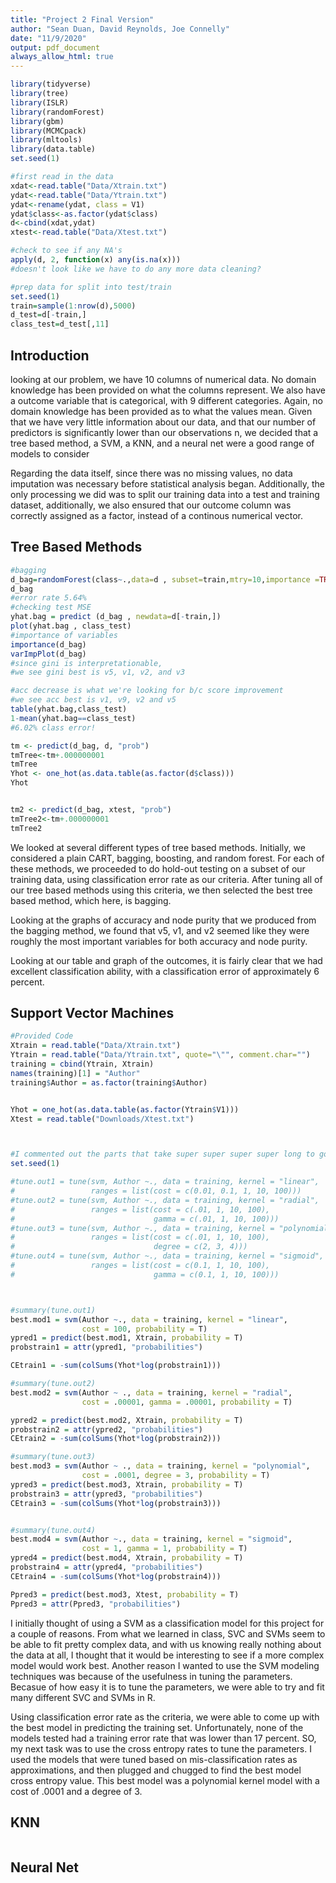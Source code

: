 ```yaml
---
title: "Project 2 Final Version"
author: "Sean Duan, David Reynolds, Joe Connelly"
date: "11/9/2020"
output: pdf_document
always_allow_html: true
---
```


```r
library(tidyverse)
library(tree)
library(ISLR)
library(randomForest)
library(gbm)
library(MCMCpack)
library(mltools)
library(data.table)
set.seed(1)

#first read in the data
xdat<-read.table("Data/Xtrain.txt")
ydat<-read.table("Data/Ytrain.txt")
ydat<-rename(ydat, class = V1)
ydat$class<-as.factor(ydat$class)
d<-cbind(xdat,ydat)
xtest<-read.table("Data/Xtest.txt")

#check to see if any NA's
apply(d, 2, function(x) any(is.na(x)))
#doesn't look like we have to do any more data cleaning?

#prep data for split into test/train
set.seed(1)
train=sample(1:nrow(d),5000)
d_test=d[-train,]
class_test=d_test[,11]
```

## Introduction

looking at our problem, we have 10 columns of numerical data. No domain knowledge has been provided on what the columns represent. We also have a outcome variable that is categorical, with 9 different categories. Again, no domain knowledge has been provided as to what the values mean. Given that we have very little information about our data, and that our number of predictors is significantly lower than our observations n, we decided that a tree based method, a SVM, a KNN, and a neural net were a good range of models to consider

Regarding the data itself, since there was no missing values, no data imputation was necessary before statistical analysis began. Additionally, the only processing we did was to split our training data into a test and training dataset, additionally, we also ensured that our outcome column was correctly assigned as a factor, instead of a continous numerical vector.

## Tree Based Methods 
```r
#bagging
d_bag=randomForest(class~.,data=d , subset=train,mtry=10,importance =TRUE)
d_bag
#error rate 5.64%
#checking test MSE
yhat.bag = predict (d_bag , newdata=d[-train,])
plot(yhat.bag , class_test)
#importance of variables
importance(d_bag)
varImpPlot(d_bag)
#since gini is interpretationable, 
#we see gini best is v5, v1, v2, and v3

#acc decrease is what we're looking for b/c score improvement
#we see acc best is v1, v9, v2 and v5
table(yhat.bag,class_test)
1-mean(yhat.bag==class_test)
#6.02% class error!

tm <- predict(d_bag, d, "prob")
tmTree<-tm+.000000001
tmTree
Yhot <- one_hot(as.data.table(as.factor(d$class)))
Yhot


tm2 <- predict(d_bag, xtest, "prob")
tmTree2<-tm+.000000001
tmTree2
```

We looked at several different types of tree based methods. Initially, we considered a plain CART, bagging, boosting, and random forest. For each of these methods, we proceeded to do hold-out testing on a subset of our training data, using classification error rate as our criteria. After tuning all of our tree based methods using this criteria, we then selected the best tree based method, which here, is bagging.

Looking at the graphs of accuracy and node purity that we produced from the bagging method, we found that v5, v1, and v2 seemed like they were roughly the most important variables for both accuracy and node purity.

Looking at our table and graph of the outcomes, it is fairly clear that we had excellent classification ability, with a classification error of approximately 6 percent.

## Support Vector Machines 
```r
#Provided Code
Xtrain = read.table("Data/Xtrain.txt")
Ytrain = read.table("Data/Ytrain.txt", quote="\"", comment.char="")
training = cbind(Ytrain, Xtrain)
names(training)[1] = "Author"
training$Author = as.factor(training$Author)


Yhot = one_hot(as.data.table(as.factor(Ytrain$V1)))
Xtest = read.table("Downloads/Xtest.txt")



#I commented out the parts that take super super super super long to go through.
set.seed(1)

#tune.out1 = tune(svm, Author ~., data = training, kernel = "linear",
#                 ranges = list(cost = c(0.01, 0.1, 1, 10, 100)))
#tune.out2 = tune(svm, Author ~., data = training, kernel = "radial", 
#                 ranges = list(cost = c(.01, 1, 10, 100),
#                               gamma = c(.01, 1, 10, 100)))
#tune.out3 = tune(svm, Author ~., data = training, kernel = "polynomial",
#                 ranges = list(cost = c(.01, 1, 10, 100),
#                               degree = c(2, 3, 4)))
#tune.out4 = tune(svm, Author ~., data = training, kernel = "sigmoid", 
#                 ranges = list(cost = c(0.1, 1, 10, 100),
#                               gamma = c(0.1, 1, 10, 100)))



#summary(tune.out1)
best.mod1 = svm(Author ~., data = training, kernel = "linear",
                cost = 100, probability = T)
ypred1 = predict(best.mod1, Xtrain, probability = T)
probstrain1 = attr(ypred1, "probabilities")

CEtrain1 = -sum(colSums(Yhot*log(probstrain1)))

#summary(tune.out2)
best.mod2 = svm(Author ~ ., data = training, kernel = "radial",
                cost = .00001, gamma = .00001, probability = T)

ypred2 = predict(best.mod2, Xtrain, probability = T)
probstrain2 = attr(ypred2, "probabilities")
CEtrain2 = -sum(colSums(Yhot*log(probstrain2)))

#summary(tune.out3)
best.mod3 = svm(Author ~ ., data = training, kernel = "polynomial",
                cost = .0001, degree = 3, probability = T)
ypred3 = predict(best.mod3, Xtrain, probability = T)
probstrain3 = attr(ypred3, "probabilities")
CEtrain3 = -sum(colSums(Yhot*log(probstrain3)))


#summary(tune.out4)
best.mod4 = svm(Author ~., data = training, kernel = "sigmoid",
                cost = 1, gamma = 1, probability = T)
ypred4 = predict(best.mod4, Xtrain, probability = T)
probstrain4 = attr(ypred4, "probabilities")
CEtrain4 = -sum(colSums(Yhot*log(probstrain4)))

Ppred3 = predict(best.mod3, Xtest, probability = T)
Ppred3 = attr(Ppred3, "probabilities")
```
I initially thought of using a SVM as a classification model for this project for a couple of reasons. From what we learned in class, SVC and SVMs seem to be able to fit pretty complex data, and with us knowing really nothing about the data at all, I thought that it would be interesting to see if a more complex model would work best. Another reason I wanted to use the SVM modeling techniques was because of the usefulness in tuning the parameters. Becasue of how easy it is to tune the parameters, we were able to try and fit many different SVC and SVMs in R. 

Using classification error rate as the criteria, we were able to come up with the best model in predicting the training set. Unfortunately, none of the models tested had a training error rate that was lower than 17 percent. SO, my next task was to use the cross entropy rates to tune the parameters. I used the models that were tuned based on mis-classification rates as approximations, and then plugged and chugged to find the best model cross entropy value. This best model was a polynomial kernel model with a cost of .0001 and a degree of 3. 

## KNN
```r
```


## Neural Net
```r
```

